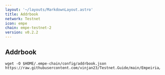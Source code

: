 ```yaml
---
layout: '~/layouts/MarkdownLayout.astro'
title: Addrbook
network: Testnet
icon: empe
chain: empe-testnet-2
version: v0.2.2
---
```

## Addrbook

```
wget -O $HOME/.empe-chain/config/addrbook.json https://raw.githubusercontent.com/vinjan23/Testnet.Guide/main/Empeiria/addrbook.json
```
